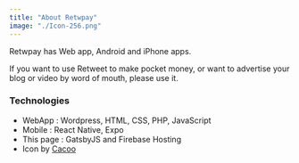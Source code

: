 ---
title: "About Retwpay"
image: "./Icon-256.png"
---

Retwpay has Web app, Android and iPhone apps.

If you want to use Retweet to make pocket money, or want to advertise your blog or video by word of mouth, please use it.

### Technologies
- WebApp : Wordpress, HTML, CSS, PHP, JavaScript
- Mobile : React Native, Expo
- This page : GatsbyJS and Firebase Hosting
- Icon by <a href="https://cacoo.com/ja/" target="_blank" rel="nofollow noopener noreferrer" aria-label="External Link"><Underlining color={Theme.colors.tertiary} hoverColor={Theme.colors.secondary}>Cacoo</Underlining></a>